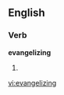 
==English==

===Verb===
'''evangelizing'''

# {{present participle of|[[evangelize]]}}

[[vi:evangelizing]]
